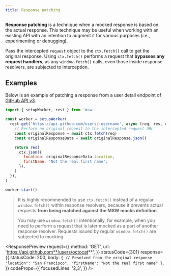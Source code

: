 ```yaml
---
title: Response patching
---
```


**Response patching** is a technique when a mocked response is based on the actual response. This technique may be useful when working with an existing API with an intention to augment it for various purposes (i.e., experimenting or debugging).

Pass the intercepted `request` object to the `ctx.fetch()` call to get the original response. Using `ctx.fetch()` performs a request that **bypasses any request handlers**, as any `window.fetch()` calls, even those inside response resolvers, are subjected to interception.

## Examples

Below is an example of patching a response from a user detail endpoint of [GitHub API v3](https://developer.github.com/v3/).

```js showLineNumbers focusedLines=5,6
import { setupWorker, rest } from 'msw'

const worker = setupWorker(
  rest.get('https://api.github.com/users/:username', async (req, res, ctx) => {
    // Perform an original request to the intercepted request URL
    const originalResponse = await ctx.fetch(req)
    const originalResponseData = await originalResponse.json()

    return res(
      ctx.json({
        location: originalResponseData.location,
        firstName: 'Not the real first name',
      }),
    )
  }),
)

worker.start()
```

> It is highly recommended to use `ctx.fetch()` instead of a regular `window.fetch()` within response resolvers, because it prevents actual requests **from being matched against the MSW mocks definition**.
>
> You may use `window.fetch()` intentionally, for example, when you need to perform a request that is later mocked as a part of another response resolver. Requests issued by regular `window.fetch()` are subjected to mocking.

<ResponsePreview
  request={{
    method: 'GET',
    url: 'https://api.github.com**/users/octocat**',
  }}
  statusCode={301}
  response={{
    statusCode: 200,
    body: `
{
  // Resolved from the original response
  "location": "San Francisco",
  "firstName": "Not the real first name"
}
    `,
  }}
  codeProps={{
    focusedLines: '2,3',
  }}
/>
